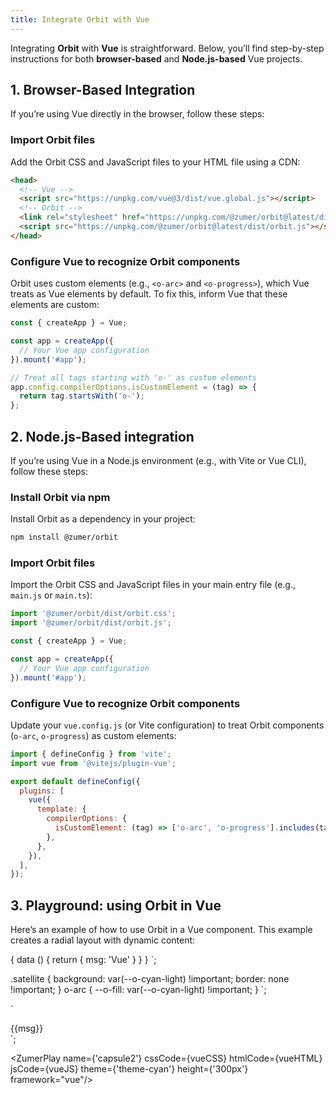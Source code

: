 ```yaml
---
title: Integrate Orbit with Vue
---
```



Integrating **Orbit** with **Vue** is straightforward. Below, you’ll find step-by-step instructions for both **browser-based** and **Node.js-based** Vue projects.

## **1. Browser-Based Integration**

If you’re using Vue directly in the browser, follow these steps:

### **Import Orbit files**
Add the Orbit CSS and JavaScript files to your HTML file using a CDN:

```html
<head>
  <!-- Vue -->
  <script src="https://unpkg.com/vue@3/dist/vue.global.js"></script>
  <!-- Orbit -->
  <link rel="stylesheet" href="https://unpkg.com/@zumer/orbit@latest/dist/orbit.css">
  <script src="https://unpkg.com/@zumer/orbit@latest/dist/orbit.js"></script>
</head>
```

### **Configure Vue to recognize Orbit components**
Orbit uses custom elements (e.g., `<o-arc>` and `<o-progress>`), which Vue treats as Vue elements by default. To fix this, inform Vue that these elements are custom:

```js
const { createApp } = Vue;

const app = createApp({
  // Your Vue app configuration
}).mount('#app');

// Treat all tags starting with 'o-' as custom elements
app.config.compilerOptions.isCustomElement = (tag) => {
  return tag.startsWith('o-');
};
```

## **2. Node.js-Based integration**

If you’re using Vue in a Node.js environment (e.g., with Vite or Vue CLI), follow these steps:

### **Install Orbit via npm**
Install Orbit as a dependency in your project:

```bash
npm install @zumer/orbit
```

### **Import Orbit files**

Import the Orbit CSS and JavaScript files in your main entry file (e.g., `main.js` or `main.ts`):

```javascript
import '@zumer/orbit/dist/orbit.css';
import '@zumer/orbit/dist/orbit.js';

const { createApp } = Vue;

const app = createApp({
  // Your Vue app configuration
}).mount('#app');

```

### **Configure Vue to recognize Orbit components**
Update your `vue.config.js` (or Vite configuration) to treat Orbit components (`o-arc`, `o-progress`) as custom elements:

```javascript
import { defineConfig } from 'vite';
import vue from '@vitejs/plugin-vue';

export default defineConfig({
  plugins: [
    vue({
      template: {
        compilerOptions: {
          isCustomElement: (tag) => ['o-arc', 'o-progress'].includes(tag),
        },
      },
    }),
  ],
});
```

## **3. Playground: using Orbit in Vue**

Here’s an example of how to use Orbit in a Vue component. This example creates a radial layout with dynamic content:

{
  data () {
    return {
      msg: 'Vue'
    }
  }
}
`;

.satellite {
  background: var(--o-cyan-light) !important;
  border: none !important;
}
o-arc {
 --o-fill: var(--o-cyan-light)  !important;
}
`;

`<div class="bigbang">
  <div class="gravity-spot">
    <div class="orbit">
      <div class="satellite grow-1x at-center">{{msg}}</div>
    </div>
    <div class="orbit-2 range-180 from-180">
      <o-arc shape="circle" class="shrink-50"></o-arc>
    </div>
    <div class="orbit-3 range-270 ">
      <o-arc shape="circle" class="shrink-50"></o-arc>
    </div>
  </div>
</div>
`;

<ZumerPlay name={'capsule2'}  cssCode={vueCSS}  htmlCode={vueHTML}  jsCode={vueJS}  theme={'theme-cyan'} height={'300px'} framework="vue"/>


